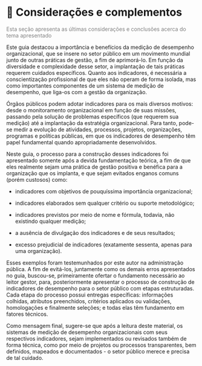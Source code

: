 # 📝 Considerações e complementos {.unnumbered}

[Esta seção apresenta as últimas considerações e conclusões acerca do tema apresentado]{style="color: gray"}

Este guia destacou a importância e benefícios da medição de desempenho organizacional, que se insere no setor público em um movimento mundial junto de outras práticas de gestão, a fim de aprimorá-lo. Em função da diversidade e complexidade desse setor, a implantação de tais práticas requerem cuidados específicos. Quanto aos indicadores, é necessária a conscientização profissional de que eles não operam de forma isolada, mas como importantes componentes de um sistema de medição de desempenho, que liga-os com a gestão da organização.

Órgãos públicos podem adotar indicadores para os mais diversos motivos: desde o monitoramento organizacional em função de suas missões, passando pela solução de problemas específicos (que requerem sua medição) até a implantação da estratégia organizacional. Para tanto, pode-se medir a evolução de atividades, processos, projetos, organizações, programas e políticas públicas, em que os indicadores de desempenho têm papel fundamental quando apropriadamente desenvolvidos.

Neste guia, o processo para a construção desses indicadores foi apresentado somente após a devida fundamentação teórica, a fim de que eles realmente sejam uma prática de gestão positiva e benéfica para a organização que os implanta, e que sejam evitados enganos comuns (porém custosos) como:

-   indicadores com objetivos de pouquíssima importância organizacional;

-   indicadores elaborados sem qualquer critério ou suporte metodológico;

-   indicadores previstos por meio de nome e fórmula, todavia, não existindo qualquer medição;

-   a ausência de divulgação dos indicadores e de seus resultados;

-   excesso prejudicial de indicadores (exatamente sessenta, apenas para uma organização).

Esses exemplos foram testemunhados por este autor na administração pública. A fim de evitá-los, juntamente como os demais erros apresentados no guia, buscou-se, primeiramente ofertar o fundamento necessário ao leitor gestor, para, posteriormente apresentar o processo de construção de indicadores de desempenho para o setor público com etapas estruturadas. Cada etapa do processo possui entregas específicas: informações colhidas, atributos preenchidos, critérios aplicados ou validações, homologações e finalmente seleções; e todas elas têm fundamento em fatores técnicos.

Como mensagem final, sugere-se que após a leitura deste material, os sistemas de medição de desempenho organizacionais com seus respectivos indicadores, sejam implementados ou revisados também de forma técnica, como por meio de projetos ou processos transparentes, bem definidos, mapeados e documentados - o setor público merece e precisa de tal cuidado.
